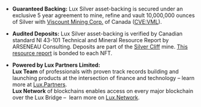 - **Guaranteed Backing:** Lux Silver asset-backing is secured under an exclusive 5 year agreement to mine,
refine and vault 10,000,000 ounces of Silver with [Viscount Mining Corp.](https://viscountmining.com) of Canada 
([CVE:VML](https://www.google.com/finance/quote/VML:CVE?sa=X&ved=2ahUKEwixnc31iLz-AhXFATQIHXQpCKQQ3ecFegQICRAY)).

- **Audited Deposits:** Lux Silver asset-backing is verified by Canadian standard NI 43-101 
Technical and Mineral Resource Report by ARSENEAU Consulting. Deposits are part of the [Silver Cliff](https://viscountmining.com/projects/silver-cliff)
mine. [This resource report](/assets/pdf/Lux-Silver-Resource-Report.pdf) is bonded to each NFT.

- **Powered by Lux Partners Limited:**<br/>**Lux Team** of professionals with proven track records building and launching products 
at the intersection of finance and technology – learn more at [Lux.Partners](https://lux.partners).<br/>**Lux Network** of blockchains enables access on every major blockchain over the Lux Bridge – 
learn more on [Lux.Network](https://lux.network).
